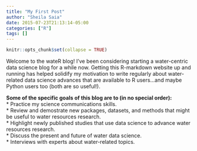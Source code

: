 ```yaml
---
title: "My First Post"
author: "Sheila Saia"
date: 2015-07-23T21:13:14-05:00
categories: ["R"]
tags: []
---
```


```r
knitr::opts_chunk$set(collapse = TRUE)
```

Welcome to the wateR blog! I've been considering starting a water-centric data science blog for a while now. Getting this R-markdown website up and running has helped solidify my motivation to write regularly about water-related data science advances that are available to R users...and maybe Python users too (both are so useful!).

**Some of the specific goals of this blog are to (in no special order):**<br>
* Practice my science communications skills.<br>
* Review and demostrate new packages, datasets, and methods that might be useful to water resources research.<br>
* Highlight newly published studies that use data science to advance water resources research.<br>
* Discuss the present and future of water data science.<br>
* Interviews with experts about water-related topics.<br>


```r

```



```r

```
